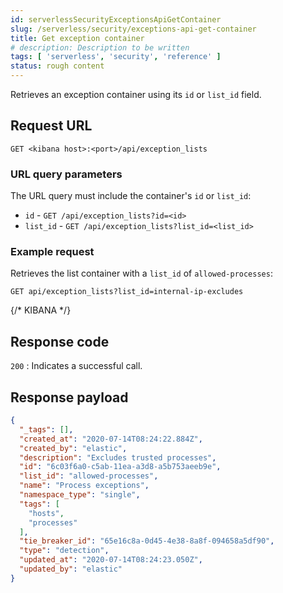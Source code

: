 ```yaml
---
id: serverlessSecurityExceptionsApiGetContainer
slug: /serverless/security/exceptions-api-get-container
title: Get exception container
# description: Description to be written
tags: [ 'serverless', 'security', 'reference' ]
status: rough content
---
```



<RoughContent />

<div id="exceptions-api-get-container"></div>

Retrieves an exception container using its `id` or `list_id` field.

## Request URL

`GET <kibana host>:<port>/api/exception_lists`

### URL query parameters

The URL query must include the container's `id` or `list_id`:

* `id` - `GET /api/exception_lists?id=<id>`
* `list_id` - `GET /api/exception_lists?list_id=<list_id>`

### Example request

Retrieves the list container with a `list_id` of `allowed-processes`:

```console
GET api/exception_lists?list_id=internal-ip-excludes
```
{/* KIBANA */}

## Response code

`200` 
    : Indicates a successful call.

## Response payload

```json
{
  "_tags": [],
  "created_at": "2020-07-14T08:24:22.884Z",
  "created_by": "elastic",
  "description": "Excludes trusted processes",
  "id": "6c03f6a0-c5ab-11ea-a3d8-a5b753aeeb9e",
  "list_id": "allowed-processes",
  "name": "Process exceptions",
  "namespace_type": "single",
  "tags": [
    "hosts",
    "processes"
  ],
  "tie_breaker_id": "65e16c8a-0d45-4e38-8a8f-094658a5df90",
  "type": "detection",
  "updated_at": "2020-07-14T08:24:23.050Z",
  "updated_by": "elastic"
}
```
